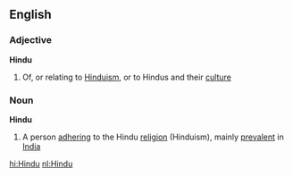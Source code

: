 ==English==
===Adjective===
'''Hindu'''
#Of, or relating to [[Hinduism]], or to Hindus and their [[culture]]
===Noun===
'''Hindu'''
# A person [[adhering]] to the Hindu [[religion]] (Hinduism), mainly [[prevalent]] in [[India]]

[[hi:Hindu]]
[[nl:Hindu]]